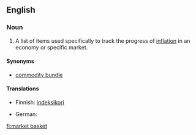{{wikipedia}}
==English==
===Noun===
{{en-noun|sg=[[market]] [[basket]]}}

# {{economics}} A list of items used specifically to track the progress of [[inflation]] in an economy or specific market.

====Synonyms====
*[[commodity bundle]]

====Translations====
{{trans-top|a fixed list of items}}
* Finnish: [[indeksikori]]
{{trans-mid}}
* German: {{t+|de|Warenkorb}}
{{trans-bottom}}

[[fi:market basket]]